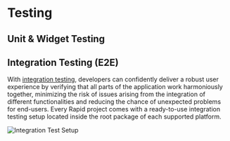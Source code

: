# Testing

## Unit & Widget Testing

## Integration Testing (E2E)

With [integration testing](https://docs.flutter.dev/cookbook/testing/integration/introduction), developers can confidently deliver a robust user experience by verifying that all parts of the application work harmoniously together, minimizing the risk of issues arising from the integration of different functionalities and reducing the chance of unexpected problems for end-users.
Every Rapid project comes with a ready-to-use integration testing setup located inside the root package of each supported platform.

<Image
  src="assets/integration_test_setup.png"
  alt="Integration Test Setup"
  zoom={false}
  caption="Integration Test Setup."
/>

